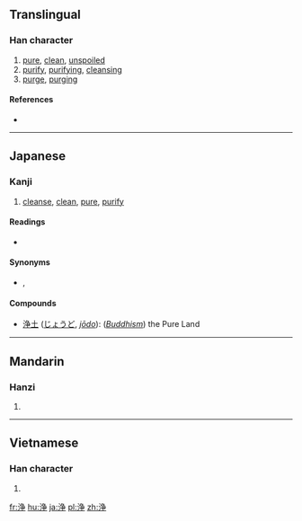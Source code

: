 {{also|淨}}
==Translingual==

===Han character===
{{Han char|rn=85|rad=水|as=06|sn=9|four=|canj=水弓尸木 (ENSD)}}

# [[pure]], [[clean]], [[unspoiled]]
# [[purify]], [[purifying]], [[cleansing]]
# [[purge]], [[purging]]

====References====
* {{Han ref|kx=0623.171|dkj=17451|hdz=31652.080|uh=6D44|ud=27972}}

----

==Japanese==
===Kanji===
{{ja-kanji|grade=c|rs=水06}}

# [[cleanse]], [[clean]], [[pure]], [[purify]] 

====Readings====
* {{ja-readings|on=[[じょう]] (jō), [[せい]] (sei)|kun=[[きよい]] (kiyoi), [[とろ]] (toro)}}

====Synonyms====
* {{l|ja|洗}}, {{l|ja|清}}

====Compounds====
* [[浄土]] ([[じょうど]], ''[[jōdo]]''): (''[[Buddhism]]'') the Pure Land

----

==Mandarin==

===Hanzi===
{{cmn-hanzi|pin=[[jiàng]] ([[jiang4]]), [[jìng]] ([[jing4]])|wg=chiang<sup>4</sup>, ching<sup>4</sup>}}

# {{defn|lang=cmn|sort=水06}}

----

==Vietnamese==

===Han character===
{{vi-hantu|[[tĩnh]], [[tịnh]], [[tạnh]]|rs=水06}}

# {{defn|lang=vi|sort=水06}}

[[fr:浄]]
[[hu:浄]]
[[ja:浄]]
[[pl:浄]]
[[zh:浄]]